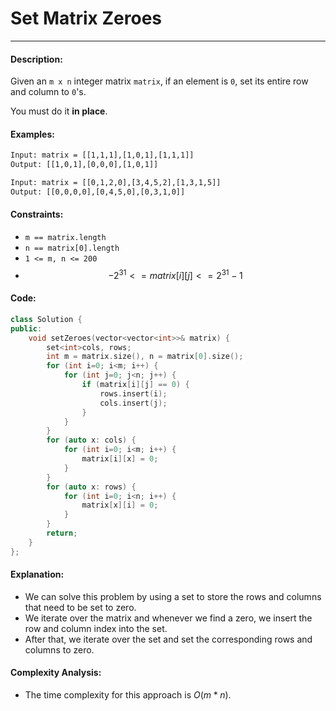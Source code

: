 # Set Matrix Zeroes

-----

#### Description: 

Given an ```m x n``` integer matrix ```matrix```, if an element is ```0```, set its entire row and column to ```0```'s.

You must do it **in place**.

#### Examples:

```txt
Input: matrix = [[1,1,1],[1,0,1],[1,1,1]]
Output: [[1,0,1],[0,0,0],[1,0,1]]
```

```txt
Input: matrix = [[0,1,2,0],[3,4,5,2],[1,3,1,5]]
Output: [[0,0,0,0],[0,4,5,0],[0,3,1,0]]
```

#### Constraints: 

- ```m == matrix.length```
- ```n == matrix[0].length```
- ```1 <= m, n <= 200```
- $$-2^{31} <= matrix[i][j] <= 2^{31} - 1$$

#### Code: 

```cpp
class Solution {
public:
    void setZeroes(vector<vector<int>>& matrix) {
        set<int>cols, rows;
        int m = matrix.size(), n = matrix[0].size();
        for (int i=0; i<m; i++) {
            for (int j=0; j<n; j++) {
                if (matrix[i][j] == 0) {
                    rows.insert(i);
                    cols.insert(j);
                }
            }
        }
        for (auto x: cols) {
            for (int i=0; i<m; i++) {
                matrix[i][x] = 0;
            }
        }
        for (auto x: rows) {
            for (int i=0; i<n; i++) {
                matrix[x][i] = 0;
            }
        }
        return;
    }
};
```

#### Explanation:

- We can solve this problem by using a set to store the rows and columns that need to be set to zero.
- We iterate over the matrix and whenever we find a zero, we insert the row and column index into the set.
- After that, we iterate over the set and set the corresponding rows and columns to zero.

#### Complexity Analysis:

- The time complexity for this approach is $O(m*n)$.